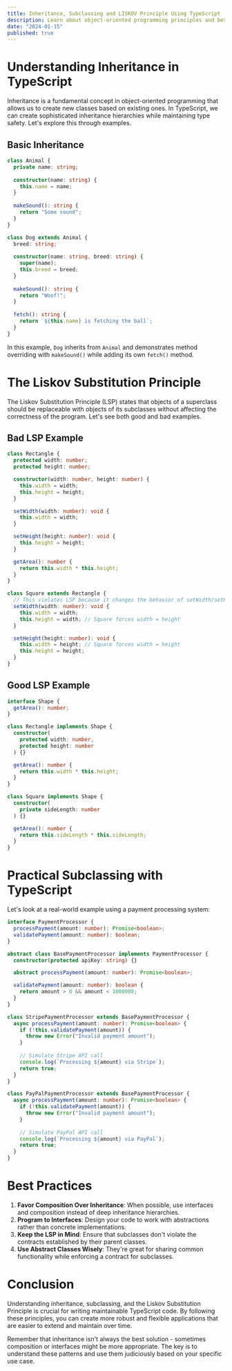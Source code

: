 ```yaml
---
title: Inheritance, Subclassing and LISKOV Principle Using TypeScript
description: Learn about object-oriented programming principles and best practices in TypeScript through practical examples
date: "2024-01-15"
published: true
---
```


# Understanding Inheritance in TypeScript

Inheritance is a fundamental concept in object-oriented programming that allows us to create new classes based on existing ones. In TypeScript, we can create sophisticated inheritance hierarchies while maintaining type safety. Let's explore this through examples.

## Basic Inheritance

```typescript
class Animal {
  private name: string;
  
  constructor(name: string) {
    this.name = name;
  }
  
  makeSound(): string {
    return "Some sound";
  }
}

class Dog extends Animal {
  breed: string;
  
  constructor(name: string, breed: string) {
    super(name);
    this.breed = breed;
  }
  
  makeSound(): string {
    return "Woof!";
  }
  
  fetch(): string {
    return `${this.name} is fetching the ball`;
  }
}
```

In this example, `Dog` inherits from `Animal` and demonstrates method overriding with `makeSound()` while adding its own `fetch()` method.

# The Liskov Substitution Principle

The Liskov Substitution Principle (LSP) states that objects of a superclass should be replaceable with objects of its subclasses without affecting the correctness of the program. Let's see both good and bad examples.

## Bad LSP Example

```typescript
class Rectangle {
  protected width: number;
  protected height: number;

  constructor(width: number, height: number) {
    this.width = width;
    this.height = height;
  }

  setWidth(width: number): void {
    this.width = width;
  }

  setHeight(height: number): void {
    this.height = height;
  }

  getArea(): number {
    return this.width * this.height;
  }
}

class Square extends Rectangle {
  // This violates LSP because it changes the behavior of setWidth/setHeight
  setWidth(width: number): void {
    this.width = width;
    this.height = width; // Square forces width = height
  }

  setHeight(height: number): void {
    this.width = height; // Square forces width = height
    this.height = height;
  }
}
```

## Good LSP Example

```typescript
interface Shape {
  getArea(): number;
}

class Rectangle implements Shape {
  constructor(
    protected width: number,
    protected height: number
  ) {}

  getArea(): number {
    return this.width * this.height;
  }
}

class Square implements Shape {
  constructor(
    private sideLength: number
  ) {}

  getArea(): number {
    return this.sideLength * this.sideLength;
  }
}
```

# Practical Subclassing with TypeScript

Let's look at a real-world example using a payment processing system:

```typescript
interface PaymentProcessor {
  processPayment(amount: number): Promise<boolean>;
  validatePayment(amount: number): boolean;
}

abstract class BasePaymentProcessor implements PaymentProcessor {
  constructor(protected apiKey: string) {}

  abstract processPayment(amount: number): Promise<boolean>;

  validatePayment(amount: number): boolean {
    return amount > 0 && amount < 1000000;
  }
}

class StripePaymentProcessor extends BasePaymentProcessor {
  async processPayment(amount: number): Promise<boolean> {
    if (!this.validatePayment(amount)) {
      throw new Error("Invalid payment amount");
    }
    
    // Simulate Stripe API call
    console.log(`Processing ${amount} via Stripe`);
    return true;
  }
}

class PayPalPaymentProcessor extends BasePaymentProcessor {
  async processPayment(amount: number): Promise<boolean> {
    if (!this.validatePayment(amount)) {
      throw new Error("Invalid payment amount");
    }
    
    // Simulate PayPal API call
    console.log(`Processing ${amount} via PayPal`);
    return true;
  }
}
```

# Best Practices

1. **Favor Composition Over Inheritance**: When possible, use interfaces and composition instead of deep inheritance hierarchies.
2. **Program to Interfaces**: Design your code to work with abstractions rather than concrete implementations.
3. **Keep the LSP in Mind**: Ensure that subclasses don't violate the contracts established by their parent classes.
4. **Use Abstract Classes Wisely**: They're great for sharing common functionality while enforcing a contract for subclasses.

# Conclusion

Understanding inheritance, subclassing, and the Liskov Substitution Principle is crucial for writing maintainable TypeScript code. By following these principles, you can create more robust and flexible applications that are easier to extend and maintain over time.

Remember that inheritance isn't always the best solution - sometimes composition or interfaces might be more appropriate. The key is to understand these patterns and use them judiciously based on your specific use case. 